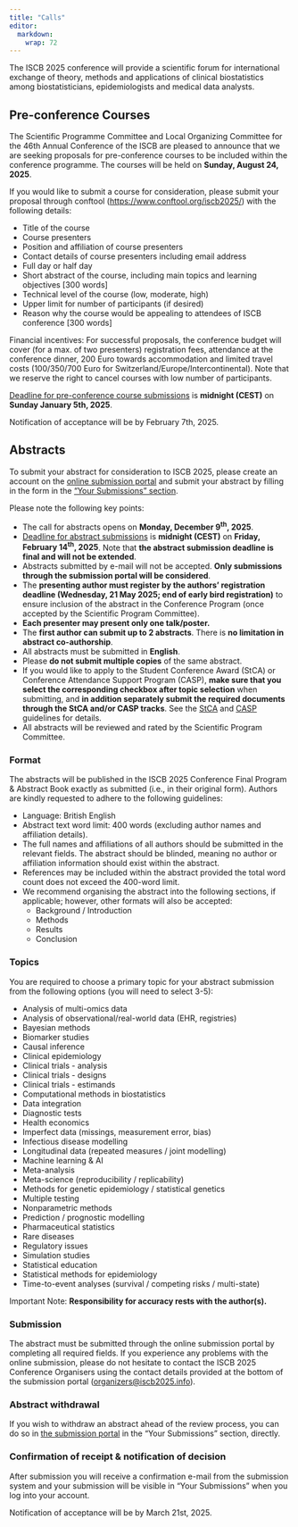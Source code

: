 ```yaml
---
title: "Calls"
editor: 
  markdown: 
    wrap: 72
---
```


The ISCB 2025 conference will provide a scientific forum for
international exchange of theory, methods and applications of clinical
biostatistics among biostatisticians, epidemiologists and medical data
analysts.

## Pre-conference Courses

The Scientific Programme Committee and Local Organizing Committee for
the 46th Annual Conference of the ISCB are pleased to announce that we
are seeking proposals for pre-conference courses to be included within
the conference programme. The courses will be held on **Sunday, August
24, 2025**.

If you would like to submit a course for consideration, please submit
your proposal through conftool (<https://www.conftool.org/iscb2025/>)
with the following details:

-   Title of the course
-   Course presenters
-   Position and affiliation of course presenters
-   Contact details of course presenters including email address
-   Full day or half day
-   Short abstract of the course, including main topics and learning
    objectives \[300 words\]
-   Technical level of the course (low, moderate, high)
-   Upper limit for number of participants (if desired)
-   Reason why the course would be appealing to attendees of ISCB
    conference \[300 words\]

Financial incentives: For successful proposals, the conference budget
will cover (for a max. of two presenters) registration fees, attendance
at the conference dinner, 200 Euro towards accommodation and limited
travel costs (100/350/700 Euro for Switzerland/Europe/Intercontinental).
Note that we reserve the right to cancel courses with low number of
participants.

[Deadline for pre-conference course submissions](key-dates.html) is
**midnight (CEST)** on **Sunday January 5th, 2025**.

Notification of acceptance will be by February 7th, 2025.

## Abstracts

To submit your abstract for consideration to ISCB 2025, please create an
account on the [online submission
portal](https://www.conftool.org/iscb2025) and submit your abstract by
filling in the form in the ["Your Submissions"
section](https://www.conftool.org/iscb2025/index.php?page=submissions).

Please note the following key points:

-   The call for abstracts opens on **Monday, December 9<sup>th</sup>, 2025**.
-   [Deadline for abstract submissions](key-dates.html) is **midnight
    (CEST)** on **Friday, February 14<sup>th</sup>, 2025**. Note that **the
    abstract submission deadline is final and will not be extended**.
-   Abstracts submitted by e-mail will not be accepted. **Only
    submissions through the submission portal will be considered**.
-   The **presenting author must register by the authors’ registration
    deadline (Wednesday, 21 May 2025; end of early bird registration)**
    to ensure inclusion of the abstract in the Conference Program (once
    accepted by the Scientific Program Committee).
-   **Each presenter may present only one talk/poster.**
-   The **first author can submit up to 2 abstracts**. There is **no
    limitation in abstract co-authorship**.
-   All abstracts must be submitted in **English**.
-   Please **do not submit multiple copies** of the same abstract.
-   If you would like to apply to the Student Conference Award (StCA) or Conference Attendance Support Program (CASP), **make sure that you 
    select the corresponding checkbox after topic selection** when submitting, 
    and **in addition separately submit the required documents through the StCA and/or
    CASP tracks**. See the [StCA](awards-student.qmd) and [CASP](awards-casp.qmd) guidelines for details.
-   All abstracts will be reviewed and rated by the Scientific Program
    Committee.

### Format

The abstracts will be published in the ISCB 2025 Conference Final
Program & Abstract Book exactly as submitted (i.e., in their original
form). Authors are kindly requested to adhere to the following
guidelines:

-   Language: British English
-   Abstract text word limit: 400 words (excluding author names and
    affiliation details).
-   The full names and affiliations of all authors should be submitted
    in the relevant fields. The abstract should be blinded, meaning no author 
    or affiliation information should exist within the abstract.
-   References may be included within the abstract provided the total
    word count does not exceed the 400-word limit.
-   We recommend organising the abstract into the following sections, if
    applicable; however, other formats will also be accepted:
    -   Background / Introduction
    -   Methods
    -   Results
    -   Conclusion

### Topics

You are required to choose a primary topic for your abstract submission
from the following options (you will need to select 3-5):

-   Analysis of multi-omics data
-   Analysis of observational/real-world data (EHR, registries)
-   Bayesian methods
-   Biomarker studies
-   Causal inference
-   Clinical epidemiology
-   Clinical trials - analysis
-   Clinical trials - designs
-   Clinical trials - estimands
-   Computational methods in biostatistics
-   Data integration
-   Diagnostic tests
-   Health economics
-   Imperfect data (missings, measurement error, bias)
-   Infectious disease modelling
-   Longitudinal data (repeated measures / joint modelling)
-   Machine learning & AI
-   Meta-analysis
-   Meta-science (reproducibility / replicability)
-   Methods for genetic epidemiology / statistical genetics
-   Multiple testing
-   Nonparametric methods
-   Prediction / prognostic modelling
-   Pharmaceutical statistics
-   Rare diseases
-   Regulatory issues
-   Simulation studies
-   Statistical education
-   Statistical methods for epidemiology
-   Time-to-event analyses (survival / competing risks / multi-state)

Important Note: **Responsibility for accuracy rests with the
author(s).**

### Submission

The abstract must be submitted through the online submission portal by
completing all required fields. If you experience any problems with the
online submission, please do not hesitate to contact the ISCB 2025
Conference Organisers using the contact details provided at the bottom
of the submission portal
([organizers\@iscb2025.info](mailto:organizers@iscb2025.info)).

### Abstract withdrawal

If you wish to withdraw an abstract ahead of the review process, you can
do so in [the submission portal](https://www.conftool.org/iscb2025) in
the "Your Submissions" section, directly.

### Confirmation of receipt & notification of decision

After submission you will receive a confirmation e-mail from the
submission system and your submission will be visible in "Your
Submissions" when you log into your account.

Notification of acceptance will be by March 21st, 2025.
